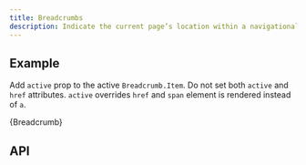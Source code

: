 ```yaml
---
title: Breadcrumbs
description: Indicate the current page’s location within a navigational hierarchy that automatically adds separators via CSS.
---
```



## Example

Add `active` prop to the active `Breadcrumb.Item`. Do not set both `active` and `href` attributes. `active` overrides `href` and `span` element is rendered instead of `a`.

<CodeBlock language="jsx" live>
  {Breadcrumb}
</CodeBlock>

## API
